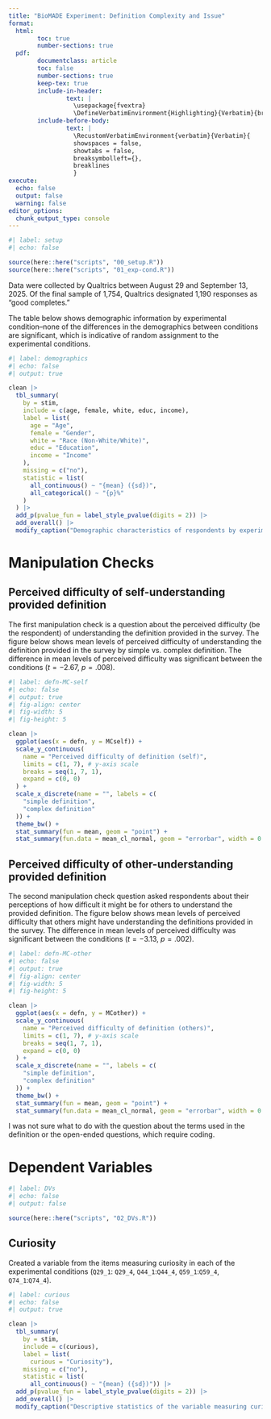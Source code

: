 ```yaml
---
title: "BioMADE Experiment: Definition Complexity and Issue"
format: 
  html:
        toc: true
        number-sections: true
  pdf:
        documentclass: article
        toc: false
        number-sections: true
        keep-tex: true
        include-in-header:
                text: |
                  \usepackage{fvextra}
                  \DefineVerbatimEnvironment{Highlighting}{Verbatim}{breaklines,commandchars=\\\{\}}
        include-before-body: 
                text: |
                  \RecustomVerbatimEnvironment{verbatim}{Verbatim}{
                  showspaces = false,
                  showtabs = false,
                  breaksymbolleft={},
                  breaklines
                  }
execute: 
  echo: false
  output: false
  warning: false
editor_options: 
  chunk_output_type: console
---
```


```r
#| label: setup
#| echo: false

source(here::here("scripts", "00_setup.R"))
source(here::here("scripts", "01_exp-cond.R"))

```

Data were collected by Qualtrics between August 29 and September 13, 2025. Of the final sample of 1,754, Qualtrics designated 1,190 responses as "good completes."

The table below shows demographic information by experimental condition--none of the differences in the demographics between conditions are significant, which is indicative of random assignment to the experimental conditions.

```r
#| label: demographics
#| echo: false
#| output: true

clean |>
  tbl_summary(
    by = stim,
    include = c(age, female, white, educ, income),
    label = list(
      age = "Age",
      female = "Gender",
      white = "Race (Non-White/White)",
      educ = "Education",
      income = "Income"
    ),
    missing = c("no"),
    statistic = list(
      all_continuous() ~ "{mean} ({sd})",
      all_categorical() ~ "{p}%"
    )
  ) |>
  add_p(pvalue_fun = label_style_pvalue(digits = 2)) |>
  add_overall() |>
  modify_caption("Demographic characteristics of respondents by experimental condition.")

```

# Manipulation Checks
## Perceived difficulty of self-understanding provided definition

The first manipulation check is a question about the perceived difficulty (be the respondent) of understanding the definition provided in the survey. The figure below shows mean levels of perceived difficulty of understanding the definition provided in the survey by simple vs. complex definition. The difference in mean levels of perceived difficulty was significant between the conditions ($t = -2.67$, $p = .008$).

```r
#| label: defn-MC-self
#| echo: false
#| output: true
#| fig-align: center
#| fig-width: 5
#| fig-height: 5

clean |>
  ggplot(aes(x = defn, y = MCself)) +
  scale_y_continuous(
    name = "Perceived difficulty of definition (self)",
    limits = c(1, 7), # y-axis scale
    breaks = seq(1, 7, 1),
    expand = c(0, 0)
  ) +
  scale_x_discrete(name = "", labels = c(
    "simple definition",
    "complex definition"
  )) +
  theme_bw() +
  stat_summary(fun = mean, geom = "point") +
  stat_summary(fun.data = mean_cl_normal, geom = "errorbar", width = 0.2)

```

## Perceived difficulty of other-understanding provided definition

The second manipulation check question asked respondents about their perceptions of how difficult it might be for others to understand the provided definition. The figure below shows mean levels of perceived difficulty that others might have understanding the definitions provided in the survey. The difference in mean levels of perceived difficulty was significant between the conditions ($t = -3.13$, $p = .002$).

```r
#| label: defn-MC-other
#| echo: false
#| output: true
#| fig-align: center
#| fig-width: 5
#| fig-height: 5

clean |>
  ggplot(aes(x = defn, y = MCother)) +
  scale_y_continuous(
    name = "Perceived difficulty of definition (others)",
    limits = c(1, 7), # y-axis scale
    breaks = seq(1, 7, 1),
    expand = c(0, 0)
  ) +
  scale_x_discrete(name = "", labels = c(
    "simple definition",
    "complex definition"
  )) +
  theme_bw() +
  stat_summary(fun = mean, geom = "point") +
  stat_summary(fun.data = mean_cl_normal, geom = "errorbar", width = 0.2)

```

I was not sure what to do with the question about the terms used in the definition or the open-ended questions, which require coding.

# Dependent Variables

```r
#| label: DVs
#| echo: false
#| output: false

source(here::here("scripts", "02_DVs.R"))

```

## Curiosity

Created a variable from the items measuring curiosity in each of the experimental conditions (`Q29_1`: `Q29_4`, `Q44_1`:`Q44_4`, `Q59_1`:`Q59_4`, `Q74_1`:`Q74_4`). 

```r
#| label: curious
#| echo: false
#| output: true

clean |>
  tbl_summary(
    by = stim,
    include = c(curious),
    label = list(
      curious = "Curiosity"),
    missing = c("no"),
    statistic = list(
      all_continuous() ~ "{mean} ({sd})")) |>
  add_p(pvalue_fun = label_style_pvalue(digits = 2)) |>
  add_overall() |>
  modify_caption("Descriptive statistics of the variable measuring curiosity post-exposure to the stimulus.")

```